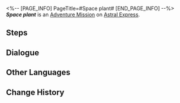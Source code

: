 <%-- [PAGE_INFO]
PageTitle=#Space plant#
[END_PAGE_INFO] --%>
{{Stub|Dialogue.}}
{{Mission Infobox
|id            = 4050018
|title         = 
|image         = <!--Mission Space plant.png-->
|type          = Adventure
|event_name    = 
|chapter       = 
|requirements  = 
|summary       = <!--official mission summary from Fate's Atlas-->
|characters    = Pom-Pom; Trailblazer
|startLocation = [[Astral Express]] - [[Parlor Car]]
|world         = Astral Express
|area          = Parlor Car
|prev          = 
|next          = 
|exp           = 
|credits       = 8000
|stellarJade   = 
|other         = {{Card List|Adventure Log*1; Mechanical Parts*1}}
}}
'''''Space plant''''' is an [[Adventure Mission]] on [[Astral Express]].

==Steps==


<!--
==Gameplay Notes==

--><!--
==Trial Character==

-->
==Dialogue==
{{Stub Dialogue}}
{{Dialogue Start}}
:{{tx}}
{{Dialogue End}}

==Other Languages==
{{Other Languages
|en   = Space plant
|zhs  = 太空植物
|zht  = 太空植物
|ja   = 宇宙植物
|ko   = 우주 식물
|es   = Planta espacial
|fr   = Plantes spatiales
|ru   = Космическое растение
|th   = พืชในอวกาศ
|vi   = Thực Vật Không Gian
|de   = Weltraumpflanze
|id   = Tumbuhan Luar Angkasa
|pt   = Planta Espacial
}}

==Change History==
{{Change History|1.0}}
